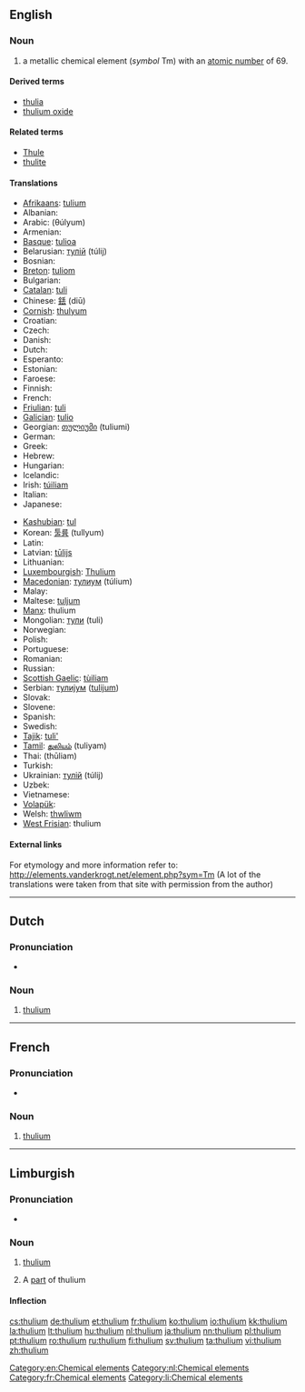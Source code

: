 {{also|Thulium}}
==English==
{{elements|Tm|erbium|Er|ytterbium|Yb}}

===Noun===
{{en-noun|-}}
{{wikipedia}}

# a metallic chemical element (''symbol'' Tm) with an [[atomic number]] of 69.

====Derived terms====
* [[thulia]]
* [[thulium oxide]]

====Related terms====
* [[Thule]]
* [[thulite]]

====Translations====
{{trans-top|chemical element}}
* [[Afrikaans]]: [[tulium]]
* Albanian: {{t-|sq|tulium|xs=Albanian}}
* Arabic: {{Arab|[[ثليوم]]}} (θúlyum) {{m}}
* Armenian: {{t|hy|թուլիում|tr=tʿulium}}
* [[Basque]]: [[tulioa]]
* Belarusian: [[тулiй]] (túlij) {{m}}
* Bosnian: {{t-|bs|tulij}}
* [[Breton]]: [[tuliom]]
* Bulgarian: {{t-|bg|тулий|m|tr=túlij}}
* [[Catalan]]: [[tuli]]
* Chinese: [[銩]] (diū)
* [[Cornish]]: [[thulyum]]
* Croatian: {{t+|hr|tulij}}
* Czech: {{t+|cs|thulium}}
* Danish: {{t-|da|thulium}}
* Dutch: {{t+|nl|thulium|n}}
* Esperanto: {{t-|eo|tulio|xs=Esperanto}}
* Estonian: {{t-|et|tuulium}}
* Faroese: {{t-|fo|thulium|xs=Faroese}}
* Finnish: {{t+|fi|tulium}}
* French: {{t+|fr|thulium|m}}
* [[Friulian]]: [[tuli]]
* [[Galician]]: [[tulio]]
* Georgian: [[თულიუმი]] (tuliumi)
* German: {{t+|de|Thulium|n}}
* Greek: {{t+|el|θούλιο|n|tr=thoúlio}}
* Hebrew: {{t+|he|תוליום|tr=túlyum}}
* Hungarian: {{t+|hu|túlium}}
* Icelandic: {{t+|is|túlín}}
* Irish: [[túiliam]]
* Italian: {{t+|it|tulio|m}}
* Japanese: {{t+|ja|ツリウム|tr=tsuriumu}}
{{trans-mid}}
* [[Kashubian]]: [[tul]]
* Korean: [[툴륨]] (tullyum)
* Latin: {{t+|la|thulium}}
* Latvian: [[tūlijs]]
* Lithuanian: {{t+|lt|tulis|xs=Lithuanian}}
* [[Luxembourgish]]: [[Thulium]]
* [[Macedonian]]: [[тулиум]] (túlium) {{m}}
* Malay: {{t-|ms|tulium|xs=Malay}}
* Maltese: [[tuljum]]
* [[Manx]]: thulium
* Mongolian: [[тули]] (tuli)
* Norwegian: {{t-|no|thulium}}
* Polish: {{t+|pl|tul|m}}
* Portuguese: {{t+|pt|túlio|m}}
* Romanian: {{t+|ro|tuliu|n}}
* Russian: {{t+|ru|тулий|m|tr=túlij}}
* [[Scottish Gaelic]]: [[tùiliam]]
* Serbian: [[тулиjум]] ([[tulijum]]) {{m}}
* Slovak: {{t-|sk|thulium}}
* Slovene: {{t+|sl|tulij}}
* Spanish: {{t+|es|tulio|m}}
* Swedish: {{t+|sv|tulium}}
* [[Tajik]]: [[tuli']]
* [[Tamil]]: [[துலியம்]] (tuliyam)
* Thai: {{Thai|[[ทูเลียม]]}} (thūliam)
* Turkish: {{t+|tr|tulyum}}
* Ukrainian: [[тулiй]] (túlij) {{m}}
* Uzbek: {{t-|uz|тулий|tr=tuliy|sc=Cyrl|xs=Uzbek}}
* Vietnamese: {{t-|vi|tuli|xs=Vietnamese}}
* [[Volapük]]: {{t+|vo|tulin|xs=Volapük}}
* Welsh: [[thwliwm]]
* [[West Frisian]]: thulium
{{trans-bottom}}

====External links====
For etymology and more information refer to:
http://elements.vanderkrogt.net/element.php?sym=Tm
(A lot of the translations were taken from that site with permission from the author)

[[Category:en:Chemical elements]]

----

==Dutch==
{{wikipedia|lang=nl}}

===Pronunciation===
* {{audio|Nl-thulium.ogg|Audio}}

===Noun===
{{infl|nl|noun|g=n}}

#  [[thulium#English|thulium]]

[[Category:nl:Chemical elements]]
----

==French==
{{wikipedia|lang=fr}}

===Pronunciation===
* {{IPA|lang=fr|/ty.ljɔm/}}

===Noun===
{{fr-noun-unc|m}}

# [[#English|thulium]]

[[Category:fr:Chemical elements]]

----

==Limburgish==

===Pronunciation===
* {{IPA|[ˈðy˦ʎɔ˧m]|lang=li}}

===Noun===
{{li-noun|g=n}}

# {{uncountable|lang=li}} [[thulium#English|thulium]]
# A [[part]] of thulium

====Inflection====
{{li-decl-noun-um|thuli}}

[[Category:li:Chemical elements]]

[[cs:thulium]]
[[de:thulium]]
[[et:thulium]]
[[fr:thulium]]
[[ko:thulium]]
[[io:thulium]]
[[kk:thulium]]
[[la:thulium]]
[[lt:thulium]]
[[hu:thulium]]
[[nl:thulium]]
[[ja:thulium]]
[[nn:thulium]]
[[pl:thulium]]
[[pt:thulium]]
[[ro:thulium]]
[[ru:thulium]]
[[fi:thulium]]
[[sv:thulium]]
[[ta:thulium]]
[[vi:thulium]]
[[zh:thulium]]